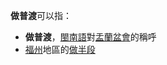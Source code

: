 '''做普渡'''可以指：
* '''做普渡'''，[[閩南語|閩南語]]對[[盂蘭盆會|盂蘭盆會]]的稱呼
* [[福州|福州]]地區的[[做半段|做半段]]
{{disambig|Cat=三字中國相關消歧義}}